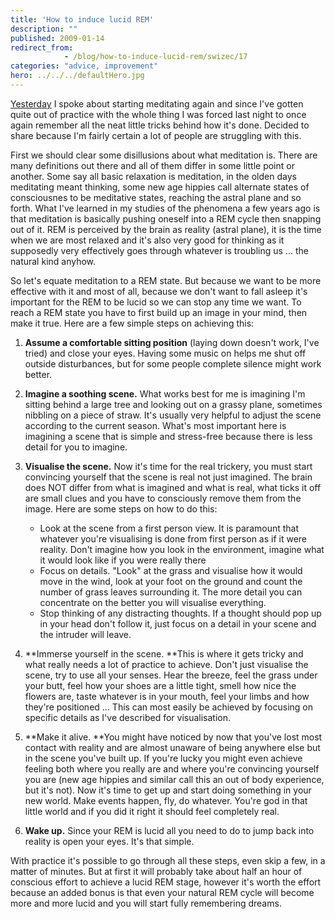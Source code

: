 ```yaml
---
title: 'How to induce lucid REM'
description: ""
published: 2009-01-14
redirect_from: 
            - /blog/how-to-induce-lucid-rem/swizec/17
categories: "advice, improvement"
hero: ../../../defaultHero.jpg
---
```

[Yesterday](http://swizec.com/blog/powernaps-and-gambling/2/416) I spoke about starting meditating again and since I&#x27;ve gotten quite out of practice with the whole thing I was forced last night to once again remember all the neat little tricks behind how it&#x27;s done. Decided to share because I&#x27;m fairly certain a lot of people are struggling with this.

First we should clear some disillusions about what meditation is. There are many definitions out there and all of them differ in some little point or another. Some say all basic relaxation is meditation, in the olden days meditating meant thinking, some new age hippies call alternate states of consciousnes to be meditative states, reaching the astral plane and so forth. What I&#x27;ve learned in my studies of the phenomena a few years ago is that meditation is basically pushing oneself into a REM cycle then snapping out of it. REM is perceived by the brain as reality (astral plane), it is the time when we are most relaxed and it&#x27;s also very good for thinking as it supposedly very effectively goes through whatever is troubling us ... the natural kind anyhow.

So let&#x27;s equate meditation to a REM state. But because we want to be more effective with it and most of all, because we don&#x27;t want to fall asleep it&#x27;s important for the REM to be lucid so we can stop any time we want. To reach a REM state you have to first build up an image in your mind, then make it true. Here are a few simple steps on achieving this:

1. **Assume a comfortable sitting position** (laying down doesn&#x27;t work, I&#x27;ve tried) and close your eyes. Having some music on helps me shut off outside disturbances, but for some people complete silence might work better.

2. **Imagine a soothing scene.** What works best for me is imagining I&#x27;m sitting behind a large tree and looking out on a grassy plane, sometimes nibbling on a piece of straw. It&#x27;s usually very helpful to adjust the scene according to the current season. What&#x27;s most important here is imagining a scene that is simple and stress-free because there is less detail for you to imagine.

3. **Visualise the scene.** Now it&#x27;s time for the real trickery, you must start convincing yourself that the scene is real not just imagined. The brain does NOT differ from what is imagined and what is real, what ticks it off are small clues and you have to consciously remove them from the image. Here are some steps on how to do this:

   - Look at the scene from a first person view. It is paramount that whatever you&#x27;re visualising is done from first person as if it were reality. Don&#x27;t imagine how you look in the environment, imagine what it would look like if you were really there
   - Focus on details. &quot;Look&quot; at the grass and visualise how it would move in the wind, look at your foot on the ground and count the number of grass leaves surrounding it. The more detail you can concentrate on the better you will visualise everything.
   - Stop thinking of any distracting thoughts. If a thought should pop up in your head don&#x27;t follow it, just focus on a detail in your scene and the intruder will leave.

4. **Immerse yourself in the scene. **This is where it gets tricky and what really needs a lot of practice to achieve. Don&#x27;t just visualise the scene, try to use all your senses. Hear the breeze, feel the grass under your butt, feel how your shoes are a little tight, smell how nice the flowers are, taste whatever is in your mouth, feel your limbs and how they&#x27;re positioned ... This can most easily be achieved by focusing on specific details as I&#x27;ve described for visualisation.

5. **Make it alive. **You might have noticed by now that you&#x27;ve lost most contact with reality and are almost unaware of being anywhere else but in the scene you&#x27;ve built up. If you&#x27;re lucky you might even achieve feeling both where you really are and where you&#x27;re convincing yourself you are (new age hippies and similar call this an out of body experience, but it&#x27;s not). Now it&#x27;s time to get up and start doing something in your new world. Make events happen, fly, do whatever. You&#x27;re god in that little world and if you did it right it should feel completely real.

6. **Wake up.** Since your REM is lucid all you need to do to jump back into reality is open your eyes. It&#x27;s that simple.

With practice it&#x27;s possible to go through all these steps, even skip a few, in a matter of minutes. But at first it will probably take about half an hour of conscious effort to achieve a lucid REM stage, however it&#x27;s worth the effort because an added bonus is that even your natural REM cycle will become more and more lucid and you will start fully remembering dreams.
